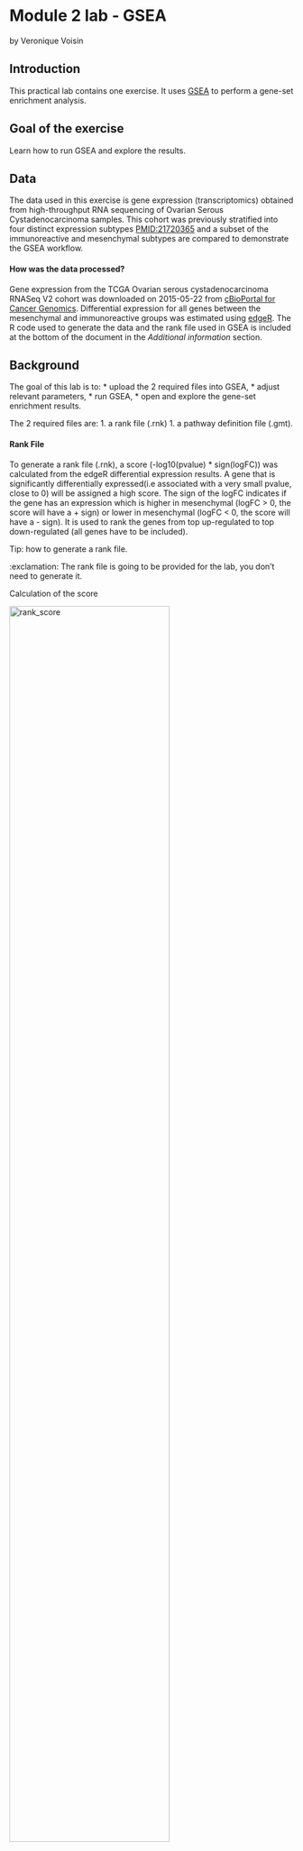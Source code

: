 # Module 2 lab - GSEA {#gsea-lab}

by Veronique Voisin

## Introduction

This practical lab contains one exercise. It uses [GSEA](http://www.broadinstitute.org/gsea/index.jsp) to perform a gene-set enrichment analysis. 

## Goal of the exercise

Learn how to run GSEA and explore the results.

## Data

The data used in this exercise is gene expression (transcriptomics) obtained from high-throughput RNA sequencing of Ovarian Serous Cystadenocarcinoma samples. This cohort was previously stratified into four distinct expression subtypes [PMID:21720365](http://www.ncbi.nlm.nih.gov/pubmed/21720365) and a subset of the immunoreactive and mesenchymal subtypes are compared to demonstrate the GSEA workflow.

#### How was the data processed?

Gene expression from the TCGA Ovarian serous cystadenocarcinoma RNASeq V2 cohort was downloaded on 2015-05-22 from [cBioPortal for Cancer Genomics](http://www.cbioportal.org/data_sets.jsp). Differential expression for all genes between the mesenchymal and immunoreactive groups was estimated using [edgeR](http://www.ncbi.nlm.nih.gov/pubmed/19910308). The R code used to generate the data and the rank file used in GSEA is included at the bottom of the document in the *Additional information* section. 

## Background

The goal of this lab is to:
  * upload the 2 required files into GSEA, 
  * adjust relevant parameters, 
  * run GSEA, 
  * open and explore the gene-set enrichment results. 
  
The 2 required files are:
  1. a rank file (.rnk) 
  1. a pathway definition file (.gmt).

#### Rank File
To generate a rank file (.rnk),  a score (-log10(pvalue) * sign(logFC)) was calculated from the edgeR differential expression results. A gene that is significantly differentially expressed(i.e associated with a very small pvalue, close to 0) will be assigned a high score. The sign of the logFC indicates if the gene has an expression which is higher in mesenchymal (logFC > 0, the score will have a + sign) or lower in mesenchymal (logFC < 0, the score will have a - sign). It is used to rank the genes from top up-regulated to top down-regulated (all genes have to be included). 

Tip: how to generate a rank file. 

:exclamation:  The rank file is going to be provided for the lab, you don't need to generate it. 

Calculation of the score

<img src="./Module2/gsea/images/calculate_score.png" alt="rank_score" width="75%" />

<img src="./Module2/gsea/images/GSEA_KS.png" alt="GSEA_KS" width="100%" />

Generation of the rank file: select the gene names and score columns and save the file as tab delimited with the extension .rnk


<img src="./Module2/gsea/images/make_rank_file.png" alt="generate rank" width="75%" />

#### Pathway defintion file
The second file that is needed for GSEA is the pathway database, a file with the .gmt extension. The pathway database (.gmt) used for the GSEA analysis was downloaded from <http://baderlab.org/GeneSets>. This file contains gene-sets obtained from  MsigDB-c2, NCI, Biocarta, IOB, Netpath, HumanCyc, Reactome and the Gene Ontology (GO) databases. 

:exclamation: You don't need to perform this step for the exercise, the .gmt file will be given to you. 
	<p align="center">
		<img src="./Module2/gsea/images/saving_gmt.png" alt="saving_gmt" width="70%" />
	</p>

The .gmt is a tab delimited text file which contains one gene-set per row. For each gene-set (row), the first 2 columns contain the name and the description of the gene-set and the remaining columns contain the list of genes included in the gene-set. It is possible to create a custom gene-set using Excel or R. 

<p align="center">
		<img src="./Module2/gsea/images/gmt_format.png" alt="get_gmt" width="70%" />
	</p>

GSEA performs a gene-set enrichment analysis using a modified Kolmogorov-Smirnov statistic.  The output result consists of summary tables displaying enrichment statistics for each gene-set (pathway) that has been tested.


### Start the exercise

Before starting this exercise, download the 2 required files:

* [Human_GOBP_AllPathways_no_GO_iea_May_24_2016_symbol.gmt](https://raw.githubusercontent.com/bioinformaticsdotca/Pathways_2019/master/Module2/Human_GOBP_AllPathways_no_GO_iea_May_24_2016_symbol.gmt)
* [MesenchymalvsImmunoreactive_edger_ranks.rnk](https://raw.githubusercontent.com/bioinformaticsdotca/Pathways_2019/master/Module2/MesenchymalvsImmunoreactive_edger_ranks.rnk)


### Step1.

Launch GSEA.

<img src="./Module2/gsea/images/launchGSEA3.0.png" alt="Launch GSEA" width="100%" />


```block
Note regarding option 2: GSEA has been updated to version 3.0: if you still have the gsea_2.2 version, download the .jar file named gsea-3.0.jar from the GSEA Broad website (http://software.broadinstitute.org/gsea/downloads.jsp), open a terminal window and run this command:
```

```
 java -Xmx4G -jar gsea-3.0.jar
```

### Step 2.

Load Data

2a. Locate the ‘Load data’ icon at the upper left corner of the window and click on it.

<img src="./Module2/gsea/images/GSEAloaddata.png" alt="Load data" width="100%" />


2b. In the central panel, select ‘Method 1’ and ‘Browse for files’. A new window pops up.

<img src="./Module2/gsea/images/GSEAbrowsefile2.png" alt="Browse files" width="100%" />

2c. Browse your computer to locate the 2 files : *Human_GOBP_AllPathways_no_GO_iea_May_24_2016_symbol.gmt* and *MesenchymalvsImmunoreactive_edger_ranks.rnk*. 

2d. Click on *Choose*. A message pops us when the files are loaded successfully. 
	<p align="center">
		<img src="./Module2/gsea/images/ORA4.png" alt="Locate files" width="50%" />
	</p>

2e. Click on *OK*.
	<p align="center">
		<img src="./Module2/gsea/images/ORA5.png" alt="Success" width="50%" />
	</p>
	
```block
Alternatively, you can choose *Method 3* to *drag and drop files here*; you need to click on the *Load these files!* button in this case.
```

### Step3.

Adjust parameters

3a. Under the *Tools* menu select *GseaPreRanked*.

<img src="./Module2/gsea/images/GSEAprerank.png" alt="GseaPreRanked" width="100%" />

3b. *Run GSEA on a Pre-Ranked gene list* tab will appear.

Specify the following parameters:

3c. Gene sets database -
  * click on the radio button (…) located at the right of the blank field.
  * :clock10: Wait 5-10sec for the gene-set selection window to appear.
	
<img src="./Module2/gsea/images/GSEAloadgeneset.png" alt="Gene sets database" width="100%" />

  * Use the right arrow in the top field to see the Gene matrix (local gmx/gmt) tab.
  * Click to highlight *Human_GOBP_AllPathways_no_GO_iea_May_24_2016_symbol.gmt*.
  * click on *OK* at the bottom of the window.

	<p align="center">
		<img src="./Module2/gsea/images/ORA8.png" alt="Gene sets database" width="75%" />
	</p>
	
  * *Human_GOBP_AllPathways_no_GO_iea_December_24_2016_symbol.gmt* is now visible in the field corresponding to Gene sets database.

<img src="./Module2/gsea/images/GSEAparameter.png" alt="GSEAparameters" width="100%" />

3d. Number of permutations - 100. The number of permutations is the number of times that the gene-sets will be randomized in order to create a null distribution to calculate the FDR.  <BR>
:exclamation: Use 2000 when you do it for your own data outside the workshop.

3e. Ranked list - select by clicking on the arrow and highlighting rank file.

3f. Click on *Show* button next to *Basic Fields* to display extra options.

3g. Analysis name – change default *my_analysis* to name specific to analysis for example Mesen_vs_Immuno_edgeR. GSEA will use your specified name as part of the name of the results directory it creates.

3h. Save results in this folder – navigate to where you want GSEA to put the results folder. By default GSEA will put the results into the directory gsea_home/output/[date] in your home directory.

3i. Min size: exclude smaller sets – By default GSEA sets the lower limit to 15. In this protocol, the minimum is set to 10 to increase some of the smaller sets in the results.

```block
set *Enrichment Statistics* to p1 if you want to add more weight on the most top up-regulated and top down-regulated. *P1* is a more stringent parameter and it will result in less gene-sets significant under FDR <0.05.
```

### Step 4. 

Run GSEA

4a. Click on *Run* button located at the bottom right corner of the window.

```block
Expand the window size if the run button is not visible
```

4b. On the panel located on the left side of the GSEA window, the bottom panel called *the GSEA report table* will show that it has created a process with a message that it is *Running*.

<p align="center">
	<img src="./Module2/gsea/images/ORA10.png" alt="Running" width="50%" />
</p>

<p align="center">
	<img src="./Module2/gsea/images/ORA11.png" alt="Running messages" width="75%" />
	</p>

On completion the status message will be updated to *Success…*.
	<p align="center">
	<img src="./Module2/gsea/images/ORA12.png" alt="Success" width="50%" />
	</p>

```block
There is no progress bar to indicate to the user how much time is left to complete the process. Depending on the size of your dataset and compute power a GSEA run can take from a few minutes to a few hours. To check on the status of the GSEA run in the bottom left hand corner you can click on the *+* (red circle in below Figure) to see the updating status. Printouts in the format *shuffleGeneSet for GeneSet 5816/5821 nperm: 1000* indicate how many permutations have been done (5816) out of the total that need to be performed (5821).
```

```block
if the permutations have been completed but the status is still running, it means that GSEA is creating the report
```

```block
TROUBLESHOOTING: Java Heap Space error. If GSEA returns an error *Java Heap space* it means that GSEA has run out of memory. If you are running GSEA from the webstart other than the 4GB option then you will need to download a new version that allows for more memory allocation. The current maximum memory allocation that the GSEA webstart allows for is 4GB. If you are using this version and still receive the java heap error you will need to download the GSEA java jar file and launch it from the command line as described in  step 1.
```
### Step 5. 

Examining the results

5a. Click on *Success* to launch the results in html format in your default web browser.

```block
If the GSEA application has been closed, you can still see the results by opening the result folder and clicking on the *index* file – index.html. (see screenshot below). The first phenotype corresponds to gene-sets enriched in genes up-regulated in the mesenchymal subtype. The second phenotype corresponds to gene-sets enriched in genes up-regulated in the immunological phenotype. 
```

<p align="center">
		<img src="./Module2/gsea/images/ORA13.png" alt="Results1" width="75%" />
	</p>

When examining the results there are a few things to look for:

5b. Check the number of gene-sets that have been used for the analysis.   

```block
 A small number (a few hundred genesets if using baderlab genesets) could indicate an issue with identifier mapping.
```

5c. Check the number of sets that have FDR less than 0.25 – in order to determine what thresholds to start with when creating the enrichment map. It is not uncommon to see a thousand gene sets pass the threshold of FDR less than 0.25. FDR less than 0.25 is a very lax threshold and for robust data we can set thresholds of FDR less than 0.05 or lower.

5d. Click on *Snapshots* to see the trend for the top 20 genesets. For the positive phenotype the top genesets should show a distribution skewed to the left (positive) i.e. genesets have predominance of up-regulated genes. For the negative phenotype the top geneset should be inverted and skewed to the right (negative) i.e. geneset have predominance of down-regulated genes.

<p align="center">
<img src="./Module2/gsea/images/ORA14.png" alt="Results2" width="75%" />
</p>

<p align="center">
<img src="./Module2/gsea/images/ORA15.png" alt="Results3" width="75%" />
</p>

<p align="center">
<img src="./Module2/gsea/images/ORA16.png" alt="Results4" width="75%" />
</p>

5e. Explore the tabular format of the results.

#### Mesenchymal

<img src="./Module2/gsea/images/ORA17.png" alt="Mesenchymal" width="100%" />

#### Immunoreactive

<img src="./Module2/gsea/images/ORA18.png" alt="Immunoreactive" width="100%" />

[Link to information about GSEA results](http://www.baderlab.org/CancerStemCellProject/VeroniqueVoisin/AdditionalResources/GSEA#GSEA_enrichment_scores_and_statistics)


## Additional information

[More on GSEA data format](http://www.broadinstitute.org/cancer/software/gsea/wiki/index.php/Data_formats) 

[More on processing the RNAseq using EdgeR and generate the .rank file](https://baderlab.github.io/Cytoscape_workflows/EnrichmentMapPipeline/supplemental_protocol1_rnaseq.html)

[More on which .gmt file to download from the Baderlab gene-set file](http://download.baderlab.org/EM_Genesets/), select current release, Human, symbol, Human_GOBP_AllPathways_no_GO_iea_….gmt

[More on GSEA : link to the Baderlab wiki page on GSEA](http://www.baderlab.org/CancerStemCellProject/VeroniqueVoisin/AdditionalResources/GSEA)


